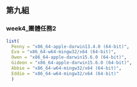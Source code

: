 ## 第九組
### week4_團體任務2

```r
list(
  Penny = "x86_64-apple-darwin13.4.0 (64-bit)",
  Eva = "x86_64-w64-mingw32/x64 (64-bit)",
  Owen = "x86_64-apple-darwin15.6.0 (64-bit)",
  Gideon = "x86_64-apple-darwin15.6.0 (64-bit)",
  Abbie = "x86_64-w64-mingw32/x64 (64-bit)",
  Eddie = "x86_64-w64-mingw32/x64 (64-bit)"
  )

```



